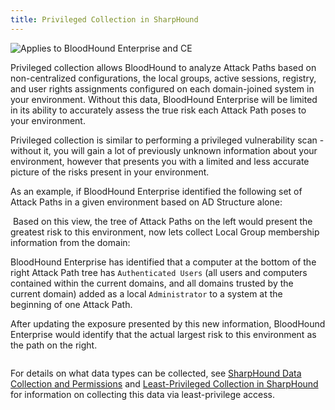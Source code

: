 ```yaml
---
title: Privileged Collection in SharpHound
---
```


<img noZoom src="/assets/enterprise-AND-community-edition-pill-tag.svg" alt="Applies to BloodHound Enterprise and CE"/>

Privileged collection allows BloodHound to analyze Attack Paths based on non-centralized configurations, the local groups, active sessions, registry, and user rights assignments configured on each domain-joined system in your environment. Without this data, BloodHound Enterprise will be limited in its ability to accurately assess the true risk each Attack Path poses to your environment.

Privileged collection is similar to performing a privileged vulnerability scan - without it, you will gain a lot of previously unknown information about your environment, however that presents you with a limited and less accurate picture of the risks present in your environment.

As an example, if BloodHound Enterprise identified the following set of Attack Paths in a given environment based on AD Structure alone:

<Frame>
  <img src="/assets/image-82.png" alt=""/>
</Frame>
Based on this view, the tree of Attack Paths on the left would present the greatest risk to this environment, now lets collect Local Group membership information from the domain:

<Frame>
  <img src="/assets/image-83.png" alt=""/>
</Frame>

BloodHound Enterprise has identified that a computer at the bottom of the right Attack Path tree has `Authenticated Users` (all users and computers contained within the current domains, and all domains trusted by the current domain) added as a local `Administrator` to a system at the beginning of one Attack Path.

After updating the exposure presented by this new information, BloodHound Enterprise would identify that the actual largest risk to this environment as the path on the right.

<Frame>
  <img src="/assets/image-84.png" alt=""/>
</Frame>

For details on what data types can be collected, see [SharpHound Data Collection and Permissions](https://github.com/SpecterOps/bloodhound-docs/blob/main//docs/collect-data/permissions) and [Least-Privileged Collection in SharpHound](https://github.com/SpecterOps/bloodhound-docs/blob/main//collect-data/enterprise-collection/least-privileged-collection) for information on collecting this data via least-privilege access.
